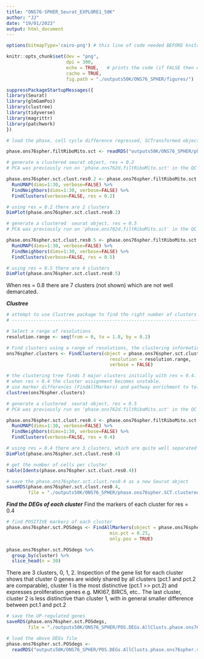 ```yaml
---
title: "ONS76-SPHER_Seurat_EXPLORE1_50K"
author: "JJ"
date: "19/01/2023"
output: html_document
---
```


```r
options(bitmapType='cairo-png') # this line of code needed BEFORE knitr code in chunk below
```

```r
knitr::opts_chunk$set(dev = "png",
                      dpi = 300,
                      echo = TRUE,   # prints the code (if FALSE then only code output is shown)
                      cache = TRUE,
                      fig.path = "./outputs50K/ONS76_SPHER/figures/")
```

```r
suppressPackageStartupMessages({
library(Seurat)
library(glmGamPoi)
library(clustree)
library(tidyverse)
library(magrittr)
library(patchwork)
})
```

```r
# load the phase, cell cycle difference regressed, SCTransformed object

phase.ons76spher.filtRiboMito.sct <- readRDS("outputs50K/ONS76_SPHER/phase.ons76spher.filtRiboMito.SCT.regressedCCdiff.rds")
```

```r
# generate a clustered seurat object, res = 0.2
# PCA was previously run on 'phase.ons762d.filtRiboMito.sct' in the QC file

phase.ons76spher.sct.clust.res0.2 <- phase.ons76spher.filtRiboMito.sct %>% 
  RunUMAP(dims=1:30, verbose=FALSE) %>% 
  FindNeighbors(dims=1:30, verbose=FALSE) %>% 
  FindClusters(verbose=FALSE, res = 0.2)
```


```r
# using res = 0.2 there are 2 clusters
DimPlot(phase.ons76spher.sct.clust.res0.2)
```

```r
# generate a clustered  seurat object, res = 0.5
# PCA was previously run on 'phase.ons762d.filtRiboMito.sct' in the QC file

phase.ons76spher.sct.clust.res0.5 <- phase.ons76spher.filtRiboMito.sct %>% 
  RunUMAP(dims=1:30, verbose=FALSE) %>% 
  FindNeighbors(dims=1:30, verbose=FALSE) %>% 
  FindClusters(verbose=FALSE, res = 0.5)
```

```r
# using res = 0.5 there are 4 clusters
DimPlot(phase.ons76spher.sct.clust.res0.5)
```

When res = 0.8 there are 7 clusters (not shown) which are not well demarcated.

***Clustree***
```r
# attempt to use Clustree package to find the right number of clusters
# -----------------------------------------------------------------------------------------------

# Select a range of resolutions
resolution.range <- seq(from = 0, to = 1.8, by = 0.2)

# Find clusters using a range of resolutions, the clustering information is in the metadata slot
ons76spher.clusters <- FindClusters(object = phase.ons76spher.sct.clust.res0.5, 
                                      resolution = resolution.range,
                                      verbose = FALSE)
```

```r
# the clustering tree finds 3 major clusters initially with res = 0.4.
# when res > 0.4 the cluster assignment becomes unstable.
# use marker differences (FindAllMarkers) and pathway enrichment to tell how many clusters have distinct enrichments. 
clustree(ons76spher.clusters)
```

```r
# generate a clustered  seurat object, res = 0.5
# PCA was previously run on 'phase.ons762d.filtRiboMito.sct' in the QC file

phase.ons76spher.sct.clust.res0.4 <- phase.ons76spher.filtRiboMito.sct %>% 
  RunUMAP(dims=1:30, verbose=FALSE) %>% 
  FindNeighbors(dims=1:30, verbose=FALSE) %>% 
  FindClusters(verbose=FALSE, res = 0.4)
```

```r
# using res = 0.4 there are 3 clusters, which are quite well separated
DimPlot(phase.ons76spher.sct.clust.res0.4)
```

```r
# get the number of cells per cluster
table(Idents(phase.ons76spher.sct.clust.res0.4))
```

```r
# save the phase.ons76spher.sct.clust.res0.4 as a new Seurat object
saveRDS(phase.ons76spher.sct.clust.res0.4,
        file = "./outputs50K/ONS76_SPHER/phase.ons76spher.SCT.clustered.res0.4.rds")
```


***Find the DEGs of each cluster***
Find the markers of each cluster for res = 0.4
```r
# find POSITIVE markers of each cluster
phase.ons76spher.sct.POSdegs <- FindAllMarkers(object = phase.ons76spher.sct.clust.res0.4,
                                      min.pct = 0.25,
                                      only.pos = TRUE)
```

```r
phase.ons76spher.sct.POSdegs %>% 
  group_by(cluster) %>% 
  slice_head(n = 30)
```

There are 3 clusters, 0, 1, 2. Inspection of the gene list for each cluster shows that cluster 0 genes are widely shared by all clusters (pct.1 and pct.2 are comparable), cluster 1 is the most distinctive (pct.1 >> pct.2) and expresses proliferation genes e.g. MKI67, BIRC5, etc.. The last cluster, cluster 2 is less distinctive than cluster 1, with in general smaller difference between pct.1 and pct.2

```r
# save the UP-regulated genes
saveRDS(phase.ons76spher.sct.POSdegs, 
        file = "./outputs50K/ONS76_SPHER/POS.DEGs.AllClusts.phase.ons76spher.sct.rds")
```

```r
# load the above DEGs file
phase.ons76spher.sct.POSdegs <- 
  readRDS("outputs50K/ONS76_SPHER/POS.DEGs.AllClusts.phase.ons76spher.sct.rds")
```





